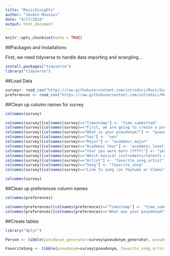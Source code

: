 ```yaml
---
title: "MusicInsights"
author: "Jasmin Mousavi"
date: "9/17/2019"
output: html_document
---
```


```r
knitr::opts_chunk$set(echo = TRUE)
```

##Packages and Installations

First, we need tidyverse to handle data importing and wrangling...

```r
install.packages("tidyverse")
library("tidyverse")
```

##Load Data

```r
survey<- read_csv("https://raw.githubusercontent.com/introdsci/MusicSurvey/master/music-survey.csv")
preferences <- read_csv("https://raw.githubusercontent.com/introdsci/MusicSurvey/master/preferences-survey.csv")
```

##Clean up column names for survey
```r
colnames(survey)

colnames(survey)[colnames(survey)=="Timestamp"] <- "time_submitted"
colnames(survey)[colnames(survey)=="First, we are going to create a pseudonym for you to keep this survey anonymous (more or less). Which pseudonym generator would you prefer?"] <- "pseudonym_generator"
colnames(survey)[colnames(survey)=="What is your pseudonym?"] <- "pseudonym"
colnames(survey)[colnames(survey)=="Sex"] <- "sex"
colnames(survey)[colnames(survey)=="Major"] <- "academic_major"
colnames(survey)[colnames(survey)=="Academic Year"] <- "academic_level"
colnames(survey)[colnames(survey)=="Year you were born (YYYY)"] <- "year_born"
colnames(survey)[colnames(survey)=="Which musical instruments/talents do you play? (Select all that apply)"] <- "instrument_list"
colnames(survey)[colnames(survey)=="Artist"] <- "favorite_song_artist"
colnames(survey)[colnames(survey)=="Song"] <- "favorite_song"
colnames(survey)[colnames(survey)=="Link to song (on Youtube or Vimeo)"] <- "favorite_song_link"

colnames(survey)
```

##Clean up preferences column names
```r
colnames(preferences)

colnames(preferences)[colnames(preferences)=="Timestamp"] <- "time_submitted"
colnames(preferences)[colnames(preferences)=="What was your pseudonym?"] <- "pseudonym"
```

##Create tables 
```r
library("dplyr")

Person <- tibble(pseudonym_generator=survey$pseudonym_generator, pseudonym=survey$pseudonym, sex=survey$sex, academic_major=survey$academic_major, academic_level=survey$academic_level, year_born=survey$year_born, time_submitted=survey$time_submitted)

FavoriteSong <- tibble(pseudonym=survey$pseudonym, favorite_song_artist=survey$favorite_song_artist, favorite_song=survey$favorite_song, favorite_song_link=survey$favorite_song_link)

```
